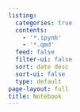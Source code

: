 ```yaml
---
listing:
  categories: true
  contents:
    - '*.ipynb'  
    - '*.qmd'    
  feed: false
  filter-ui: false
  sort: date desc
  sort-ui: false
  type: default
page-layout: full
title: Notebook
---
```



